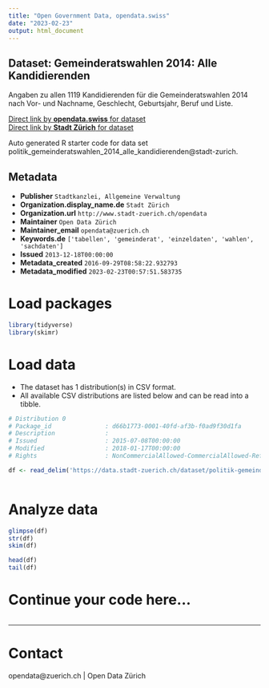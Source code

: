 ```yaml
---
title: "Open Government Data, opendata.swiss"
date: "2023-02-23"
output: html_document
---
```


## Dataset: Gemeinderatswahlen 2014: Alle Kandidierenden

Angaben zu allen 1119 Kandidierenden für die Gemeinderatswahlen 2014 nach Vor- und Nachname, Geschlecht, Geburtsjahr, Beruf und Liste.

[Direct link by **opendata.swiss** for dataset](https://opendata.swiss/de/dataset/gemeinderatswahlen-2014-alle-kandidierenden)<br>
[Direct link by **Stadt Zürich** for dataset](https://data.stadt-zuerich.ch/dataset/politik-gemeinderatswahlen-2014-alle-kandidierenden)

Auto generated R starter code for data set politik_gemeinderatswahlen_2014_alle_kandidierenden@stadt-zurich.

## Metadata

- **Publisher** `Stadtkanzlei, Allgemeine Verwaltung`
- **Organization.display_name.de** `Stadt Zürich`
- **Organization.url** `http://www.stadt-zuerich.ch/opendata`
- **Maintainer** `Open Data Zürich`
- **Maintainer_email** `opendata@zuerich.ch`
- **Keywords.de** `['tabellen', 'gemeinderat', 'einzeldaten', 'wahlen', 'sachdaten']`
- **Issued** `2013-12-18T00:00:00`
- **Metadata_created** `2016-09-29T08:58:22.932793`
- **Metadata_modified** `2023-02-23T00:57:51.583735`


# Load packages

```r

library(tidyverse)
library(skimr)

```

# Load data

-   The dataset has 1 distribution(s) in CSV format.
-   All available CSV distributions are listed below and can be read into a tibble.

```r

# Distribution 0
# Package_id               : d66b1773-0001-40fd-af3b-f0ad9f30d1fa
# Description              : 
# Issued                   : 2015-07-08T00:00:00
# Modified                 : 2018-01-17T00:00:00
# Rights                   : NonCommercialAllowed-CommercialAllowed-ReferenceNotRequired

df <- read_delim('https://data.stadt-zuerich.ch/dataset/politik-gemeinderatswahlen-2014-alle-kandidierenden/download/GRW-2014-alle-Kandidierenden-OGD.csv')



```

# Analyze data

```r

glimpse(df)
str(df)
skim(df)

head(df)
tail(df)

```

# Continue your code here...

```r

```

------------------------------------------------------------------------

# Contact

opendata@zuerich.ch | Open Data Zürich
